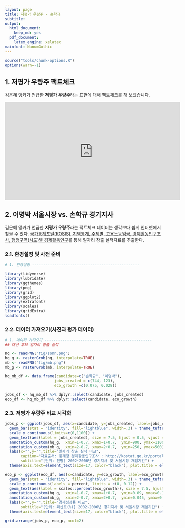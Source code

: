 ```yaml
---
layout: page
title: 저평가 우량주 - 손학규
subtitle: 
output:
  html_document: 
    keep_md: yes
  pdf_document:
    latex_engine: xelatex
mainfont: NanumGothic
---
```


```r
source("tools/chunk-options.R")
options(warn=-1)

```

## 1. 저평가 우량주 팩트체크 

김은혜 앵커가 언급한 **저평가 우량주**라는 표현에 대해 팩트체크를 해 보겠습니다.

<iframe width="560" height="315" src="https://www.youtube.com/embed/VjViKJHo-uM?start=391" frameborder="0" allowfullscreen></iframe>

## 2. 이명박 서울시장 vs. 손학규 경기지사

김은혜 앵커가 언급한 **저평가 우량주**라는 팩트체크 데이터는 생각보다 쉽게 인터넷에서 찾을 수 있다.
[국가통계포털(KOSIS), 지역통계, 주제별, 고용노동임금, 경제활동인구조사, 행정구역(시도)별 경제활동인구](http://kosis.kr/statisticsList/statisticsList_02List.jsp?vwcd=MT_ATITLE01&parmTabId=M_02_01_01#SubCont)를 통해
일자리 창출 실적자료를 추출한다.

### 2.1. 환경설정 및 사전 준비

``` r
# 1. 환경설정 ------------------------------------------------

library(tidyverse)
library(lubridate)
library(ggthemes)
library(png)
library(grid)
library(ggplot2)
library(extrafont)
library(scales)
library(gridExtra)
loadfonts()
```

### 2.2. 데이터 가져오기(사진과 평가 데이터)

``` r
# 1. 데이터 가져오기 ------------------------------------------------
## 대선 후보 일자리 창출 실적

hq <- readPNG("fig/sohn.png")
hq_g <- rasterGrob(hq, interpolate=TRUE)
mb <- readPNG("fig/mb.png")
mb_g <- rasterGrob(mb, interpolate=TRUE)

hq_mb_df <- data.frame(candidate=c("손학규", "이명박"),
                      jobs_created = c(744, 123),
                      eco_growth =c(0.075, 0.028))

jobs_df <- hq_mb_df %>% dplyr::select(candidate, jobs_created)
eco_df <- hq_mb_df %>% dplyr::select(candidate, eco_growth)
```

### 2.3. 저평가 우량주 비교 시각화

``` r
jobs_p <- ggplot(jobs_df, aes(x=candidate, y=jobs_created, label=jobs_created)) +
  geom_bar(stat = "identity", fill="lightblue", width=.3) + theme_tufte(base_family='NanumGothic') + 
  scale_y_continuous(limits=c(0,1100)) +
  geom_text(aes(label = jobs_created), size = 7.5, hjust = 0.5, vjust = -0.5, color="blue") +
  annotation_custom(hq_g,  xmin=1-0.7, xmax=1+0.7,  ymin=900, ymax=1100) +
  annotation_custom(mb_g,  xmin=2-0.7, xmax=2+0.7,  ymin=250, ymax=500) +
  labs(x="",y="",title="일자리 창출 실적 비교",
       caption="자료출처: 통계청 경제활동인구조사 : http://kostat.go.kr/portal/korea/kor_nw/2/3/3/index.board",
       subtitle="[단위: 천명] 2002~2006년 경기지사 및 서울시장 재임기간") +
  theme(axis.text=element_text(size=17, color="black"), plot.title = element_text(size=22))

eco_p <- ggplot(eco_df, aes(x=candidate, y=eco_growth, label=eco_growth)) +
  geom_bar(stat = "identity", fill="lightblue", width=.3) + theme_tufte(base_family='NanumGothic') + 
  scale_y_continuous(labels = percent, limits = c(0, 0.12)) +
  geom_text(aes(label = scales::percent(eco_growth)), size = 7.5, hjust = 0.5, vjust = -0.5, color="blue") +
  annotation_custom(hq_g,  xmin=1-0.7, xmax=1+0.7,  ymin=0.09, ymax=0.115) +
  annotation_custom(mb_g,  xmin=2-0.7, xmax=2+0.7,  ymin=0.045, ymax=0.070) +
  labs(x="",y="",title="경제성장률 비교",
       subtitle="[단위: 퍼센트(%)] 2002~2006년 경기지사 및 서울시장 재임기간") +
  theme(axis.text=element_text(size=17, color="black"), plot.title = element_text(size=22))

grid.arrange(jobs_p, eco_p, ncol=2)
```